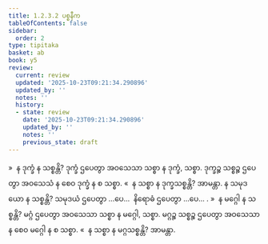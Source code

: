 ```yaml
---
title: 1.2.3.2 ပစ္စနီက
tableOfContents: false
sidebar:
  order: 2
type: tipitaka
basket: ab
book: y5
review:
  current: review
  updated: '2025-10-23T09:21:34.290896'
  updated_by: ''
  notes: ''
  history:
  - state: review
    date: '2025-10-23T09:21:34.290896'
    updated_by: ''
    notes: ''
    previous_state: draft
---
```



<ReviewStatus review={frontmatter.review} showDetails={true} />

<HypothesisAnnotation frontmatter={frontmatter} />

<DynamicBreadcrumb />

<Division number="21" book="y5" e="ch" v="33" p="211">

<Paragraph number="182" book="y5">
»  န ဒုက္ခံ န သစ္စန္တိ?
</Paragraph>

<Paragraph number="183" book="y5">
ဒုက္ခံ ဌပေတွာ အဝသေသာ သစ္စာ န ဒုက္ခံ, သစ္စာ. ဒုက္ခဉ္စ သစ္စဉ္စ ဌပေတွာ အဝသေသံ န စေဝ ဒုက္ခံ န စ သစ္စာ.
</Paragraph>

<Paragraph number="184" book="y5">
«  န သစ္စာ န ဒုက္ခသစ္စန္တိ? အာမန္တာ.
</Paragraph>

<Paragraph number="185" book="y5">
န သမုဒယော န သစ္စန္တိ?
</Paragraph>

<Paragraph number="186" book="y5">
သမုဒယံ ဌပေတွာ …ပေ…  နိရောဓံ ဌပေတွာ …ပေ… .
</Paragraph>

<Paragraph number="187" book="y5">
»  န မဂ္ဂေါ န သစ္စန္တိ?
</Paragraph>

<Paragraph number="188" book="y5">
မဂ္ဂံ ဌပေတွာ အဝသေသာ သစ္စာ န မဂ္ဂေါ, သစ္စာ. မဂ္ဂဉ္စ သစ္စဉ္စ ဌပေတွာ အဝသေသာ န စေဝ မဂ္ဂေါ န စ သစ္စာ.
</Paragraph>

<Paragraph number="189" book="y5">
«  န သစ္စာ န မဂ္ဂသစ္စန္တိ? အာမန္တာ.
</Paragraph>
</Division>